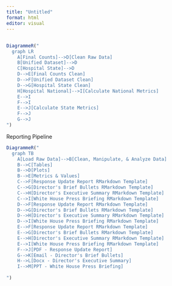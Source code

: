 ```yaml
---
title: "Untitled"
format: html
editor: visual
---
```


## 

```r
DiagrammeR("
  graph LR
    A[Final Counts]-->D[Clean Raw Data]
    B[Unified Dataset]-->D
    C[Hospital State]-->D
    D-->E[Final Counts Clean]
    D-->F[Unified Dataset Clean]
    D-->G[Hospital State Clean]
    H[Hospital National]-->I[Calculate National Metrics]
    E-->I
    F-->I
    E-->J[Calculate State Metrics]
    F-->J
    G-->J
")

```

Reporting Pipeline

```r
DiagrammeR("
  graph TB
    A[Load Raw Data]-->B[Clean, Manipulate, & Analyze Data]
    B-->C[Tables]
    B-->D[Plots]
    B-->E[Metrics & Values]
    C-->F[Response Update Report RMarkdown Template]
    C-->G[Director's Brief Bullets RMarkdown Template]
    C-->H[Director's Executive Summary RMarkdown Template]
    C-->I[White House Press Briefing RMarkdown Template]
    D-->F[Response Update Report RMarkdown Template]
    D-->G[Director's Brief Bullets RMarkdown Template]
    D-->H[Director's Executive Summary RMarkdown Template]
    D-->I[White House Press Briefing RMarkdown Template]
    E-->F[Response Update Report RMarkdown Template]
    E-->G[Director's Brief Bullets RMarkdown Template]
    E-->H[Director's Executive Summary RMarkdown Template]
    E-->I[White House Press Briefing RMarkdown Template]
    F-->J[PDF - Response Update Report]
    G-->K[Email - Director's Brief Bullets]
    H-->L[Docx - Director's Executive Summary]
    I-->M[PPT - White House Press Briefing]
  
")

```
